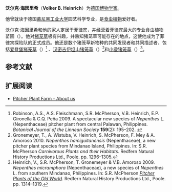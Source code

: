 '''沃尔克·海因里希'''（'''Volker B. Heinrich'''）为[[德国|德国]][[博物学家|博物学家]]。

他曾就读于德国[[慕尼黑工业大学|慕尼黑工业大学]]园艺科学专业，是[[食虫植物|食虫植物]]爱好者。

沃尔克·海因里希和他的家人定居于[[菲律宾|菲律宾]]，并经营着菲律宾最大的专业食虫植物苗圃（{{small|the Pitcher Plant Farm}}）。他对[[猪笼草|猪笼草]]极有兴趣，并熟知猪笼草可能存在的地点，这使他成为了菲律宾探险队的正式成员。他还是数个猪笼草新物种的共同发现者和共同描述者，包括[[爱登堡猪笼草|爱登堡猪笼草]]（{{small|''N. attenboroughii''}}）<ref name=Robinson>Robinson, A.S., A.S. Fleischmann, S.R. McPherson, V.B. Heinrich, E.P. Gironella & C.Q. Peña 2009. A spectacular new species of ''Nepenthes'' L. (Nepenthaceae) pitcher plant from central Palawan, Philippines. ''Botanical Journal of the Linnean Society'' '''159'''(2): 195–202. {{DOI|10.1111/j.1095-8339.2008.00942.x}}</ref> 、[[汉密吉伊坦山猪笼草|汉密吉伊坦山猪笼草]]（{{small|''N. hamiguitanensis''}}）<ref name=hamiguitanensis>Gronemeyer, T., A. Wistuba, V. Heinrich, S. McPherson, F. Mey & A. Amoroso 2010. ''Nepenthes hamiguitanensis'' (Nepenthaceae), a new pitcher plant species from Mindanao Island, Philippines. In: S.R. McPherson ''Carnivorous Plants and their Habitats''. Redfern Natural History Productions Ltd., Poole. pp. 1296–1305.</ref>和[[小瓮猪笼草|小瓮猪笼草]]（{{small|''N. micramphora''}}）<ref name=micramphora>Heinrich, V., S.R. McPherson, T. Gronemeyer & V.B. Amoroso 2009. ''Nepenthes micramphora'' (Nepenthaceae), a new species of ''Nepenthes'' L. from southern Mindanao, Philippines. In: S.R. McPherson ''[[旧大陆的猪笼草|Pitcher Plants of the Old World]]''. Redfern Natural History Productions Ltd., Poole. pp. 1314–1319.</ref>。

{{botanist|V.B.Heinrich|沃尔克·海因里希}}

== 参考文献 ==
{{reflist}}

== 扩展阅读 ==
<div class="references-small">
* [https://web.archive.org/web/20110715085211/http://pitcher-plants.com/about.htm Pitcher Plant Farm - About us]
</div>